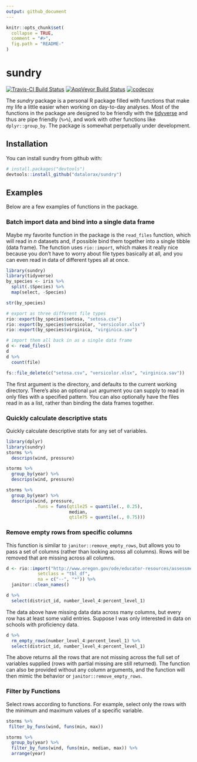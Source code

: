 ```yaml
---
output: github_document
---
```


<!-- README.md is generated from README.Rmd. Please edit that file -->

```r
knitr::opts_chunk$set(
  collapse = TRUE,
  comment = "#>",
  fig.path = "README-"
)
```

# sundry
[![Travis-CI Build Status](https://travis-ci.org/datalorax/sundry.svg?branch=master)](https://travis-ci.org/datalorax/sundry)
[![AppVeyor Build Status](https://ci.appveyor.com/api/projects/status/4bmb4eqscdf3p6vb?svg=true)](https://ci.appveyor.com/project/DJAnderson07/sundry)
[![codecov](https://codecov.io/gh/datalorax/sundry/branch/master/graph/badge.svg)](https://codecov.io/gh/datalorax/sundry)

The *sundry* package is a personal R package filled with functions that make my
life a little easier when working on day-to-day analyses. Most of the functions
in the package are designed to be friendly with the 
[tidyverse](https://www.tidyverse.org) and thus are pipe friendly (`%>%`), and
work with other functions like `dplyr::group_by`. The package is somewhat perpetually under development. 

## Installation

You can install sundry from github with:

```r
# install.packages("devtools")
devtools::install_github("datalorax/sundry")
```

## Examples

Below are a few examples of functions in the package.

### Batch import data and bind into a single data frame

Maybe my favorite function in the package is the `read_files` function, which 
will read in *n* datasets and, if possible bind them together into a single 
tibble (data frame). The function uses `rio::import`, which makes it really
nice because you don't have to worry about file types basically at all, and
you can even read in data of different types all at once.

```r
library(sundry)
library(tidyverse)
by_species <- iris %>%
  split(.$Species) %>%
  map(select, -Species)

str(by_species)

# export as three different file types
rio::export(by_species$setosa, "setosa.csv")
rio::export(by_species$versicolor, "versicolor.xlsx")
rio::export(by_species$virginica, "virginica.sav")

# import them all back in as a single data frame
d <- read_files()
d
d %>% 
  count(file)

fs::file_delete(c("setosa.csv", "versicolor.xlsx", "virginica.sav"))
```

The first argument is the directory, and defaults to the current working 
directory. There's also an optional `pat` argument you can supply to read in 
only files with a specified pattern.  You can also optionally have the files 
read in as a list, rather than binding the data frames together.

### Quickly calculate descriptive stats

Quickly calculate descriptive stats for any set of variables.

```r
library(dplyr)
library(sundry)
storms %>% 
  descrips(wind, pressure)

storms %>% 
  group_by(year) %>% 
  descrips(wind, pressure)

storms %>% 
  group_by(year) %>% 
  descrips(wind, pressure,
           .funs = funs(qtile25 = quantile(., 0.25),
                        median, 
                        qtile75 = quantile(., 0.75)))
```

### Remove empty rows from specific columns
This function is similar to `janitor::remove_empty_rows`, but allows you to 
pass a set of columns (rather than looking across all columns). Rows will be
removed that are missing across all columns.

```r
d <- rio::import("http://www.oregon.gov/ode/educator-resources/assessment/TestResults2017/pagr_schools_ela_tot_ecd_ext_gnd_lep_1617.xlsx",
            setclass = "tbl_df",
            na = c("--", "*")) %>% 
  janitor::clean_names()

d %>% 
  select(district_id, number_level_4:percent_level_1)
```

The data above have missing data data across many columns, but every row has at 
least some valid entries. Suppose I was only interested in data on schools with 
proficiency data. 

```r
d %>% 
  rm_empty_rows(number_level_4:percent_level_1) %>% 
  select(district_id, number_level_4:percent_level_1) 
```

The above returns all the rows that are not missing across the full set of variables supplied (rows with partial missing are still returned). The function can also be provided without any column arguments, and the function will then mimic the behavior or `janitor::remove_empty_rows`. 

### Filter by Functions
Select rows according to functions. For example, select only the rows with the minimum and maximum values of a specific variable.

```r
storms %>%
 filter_by_funs(wind, funs(min, max))

storms %>%
  group_by(year) %>%
  filter_by_funs(wind, funs(min, median, max)) %>%
  arrange(year)
```
